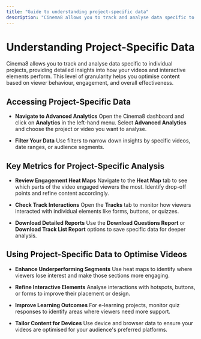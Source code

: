 ```yaml
---
title: "Guide to understanding project-specific data"
description: "Cinema8 allows you to track and analyse data specific to individual projects, providing detailed insights into how your videos and interactive elements perform. This level of granularity helps you optimise content based on viewer behaviour, engagement, and overall effectiveness."
---
```


# Understanding Project-Specific Data

Cinema8 allows you to track and analyse data specific to individual projects, providing detailed insights into how your videos and interactive elements perform. This level of granularity helps you optimise content based on viewer behaviour, engagement, and overall effectiveness.

## Accessing Project-Specific Data

* **Navigate to Advanced Analytics**
  Open the Cinema8 dashboard and click on **Analytics** in the left-hand menu. Select **Advanced Analytics** and choose the project or video you want to analyse.

* **Filter Your Data**
  Use filters to narrow down insights by specific videos, date ranges, or audience segments.

## Key Metrics for Project-Specific Analysis

* **Review Engagement Heat Maps**
  Navigate to the **Heat Map** tab to see which parts of the video engaged viewers the most. Identify drop-off points and refine content accordingly.

* **Check Track Interactions**
  Open the **Tracks** tab to monitor how viewers interacted with individual elements like forms, buttons, or quizzes.

* **Download Detailed Reports**
  Use the **Download Questions Report** or **Download Track List Report** options to save specific data for deeper analysis.

## Using Project-Specific Data to Optimise Videos

* **Enhance Underperforming Segments**
  Use heat maps to identify where viewers lose interest and make those sections more engaging.

* **Refine Interactive Elements**
  Analyse interactions with hotspots, buttons, or forms to improve their placement or design.

* **Improve Learning Outcomes**
  For e-learning projects, monitor quiz responses to identify areas where viewers need more support.

* **Tailor Content for Devices**
  Use device and browser data to ensure your videos are optimised for your audience's preferred platforms.
